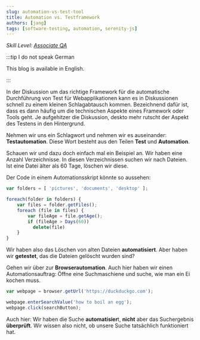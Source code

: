 ```yaml
---
slug: automation-vs-test-tool
title: Automation vs. Testframework
authors: [jang]
tags: [software-testing, automation, serenity-js]
---
```


_Skill Level: [Associate QA](https://medium.com/m/callback/email?token=ba0c01705ac4&operation=login&state=medium)_

:::tip I do not speak German

This blog is available in English.

:::

In der Diskussion um das richtige Framework für die automatische Durchführung von
Test für Webapplikationen kann es in Diskussionen schnell zu einem kleinen
Schlagabtausch kommen. Bezeichnend dafür ist, dass es dann häufig um die technischen
Aspekte eines Framework oder Tools geht. Je aufgehitzer die Diskussion, deskto
mehr rutscht der Aspekt des Testens in den Hintergrund.

Nehmen wir uns ein Schlagwort und nehmen wir es auseinander: **Testautomation**. Diese Wort besteht aus den
Teilen **Test** und **Automation**.

Schauen wir und dazu doch einfach mal ein Beispiel an. Wir haben eine Anzahl
Verzeichnisse. In diesen Verzeichnissen suchen wir nach Dateien. Ist eine Datei
älter als 60 Tage, löschen wir diese.

Der Code in einem Automationsskript könnte so aussehen:

```ts
var folders = [ 'pictures', 'documents', 'desktop' ];

foreach(folder in folders) {
    var files = folder.getFiles();
    foreach (file in files) {
        var fileAge = file.getAge();
        if (fileAge > Days(60))
          delete(file)
    }
}
```

Wir haben also das Löschen von alten Dateien **automatisiert**. 
Aber haben wir **getestet**, das die Dateien gelöscht wurden sind?

Gehen wir über zur **Browserautomation**. Auch hier haben wir einen
Automationsauftrag: Öffne eine Suchmaschiene und suche, wie man
ein Ei kochen muss.

```ts
var webpage = browser.getUrl('https://duckduckgo.com');

webpage.enterSearchValue('how to boil an egg');
webpage.click(searchButton);

```

Auch hier: Wir haben die Suche **automatisier**t, **nicht** aber das Suchergebnis **überprüft**.
Wir wissen also nicht, ob unsere Suche tatsächlich funktioniert hat.